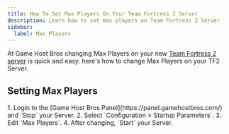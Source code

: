 ```yaml
---
title: How To Set Max Players On Your Team Fortress 2 Server
description: Learn how to set max players on Team Fortress 2 Server
sidebar:
  label: Max Players
---
```


At Game Host Bros changing Max Players on your new [Team Fortress 2 server](https://www.gamehostbros.com/team-fortress-2-server-hosting/) is quick and easy. here's how to change Max Players on your TF2 Server.

## Setting Max Players

<Steps>
1. Login to the [Game Host Bros Panel](https://panel.gamehostbros.com/) and `Stop` your Server.
2. Select `Configuration > Startup Parameters`.
3. Edit `Max Players`.
4. After changing, `Start` your Server.
</Steps>
